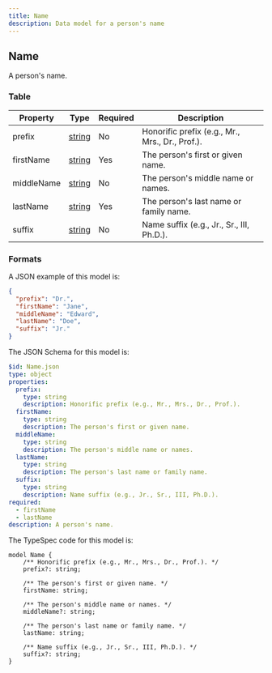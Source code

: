 ```yaml
---
title: Name
description: Data model for a person's name
---
```



## Name

A person's name.

### Table

| Property   | Type                                    | Required | Description                                     |
| ---------- | --------------------------------------- | -------- | ----------------------------------------------- |
| prefix     | [string](/protocol/types/string#string) | No       | Honorific prefix (e.g., Mr., Mrs., Dr., Prof.). |
| firstName  | [string](/protocol/types/string#string) | Yes      | The person's first or given name.               |
| middleName | [string](/protocol/types/string#string) | No       | The person's middle name or names.              |
| lastName   | [string](/protocol/types/string#string) | Yes      | The person's last name or family name.          |
| suffix     | [string](/protocol/types/string#string) | No       | Name suffix (e.g., Jr., Sr., III, Ph.D.).       |

### Formats

<Tabs>
  <TabItem label="Example">

A JSON example of this model is:

```json
{
  "prefix": "Dr.",
  "firstName": "Jane",
  "middleName": "Edward",
  "lastName": "Doe",
  "suffix": "Jr."
}
```

  </TabItem>
  <TabItem label="JSON Schema">

The JSON Schema for this model is:

```yaml
$id: Name.json
type: object
properties:
  prefix:
    type: string
    description: Honorific prefix (e.g., Mr., Mrs., Dr., Prof.).
  firstName:
    type: string
    description: The person's first or given name.
  middleName:
    type: string
    description: The person's middle name or names.
  lastName:
    type: string
    description: The person's last name or family name.
  suffix:
    type: string
    description: Name suffix (e.g., Jr., Sr., III, Ph.D.).
required:
  - firstName
  - lastName
description: A person's name.
```

  </TabItem>
  <TabItem label="TypeSpec">

The TypeSpec code for this model is:

```tsp
model Name {
    /** Honorific prefix (e.g., Mr., Mrs., Dr., Prof.). */
    prefix?: string;

    /** The person's first or given name. */
    firstName: string;

    /** The person's middle name or names. */
    middleName?: string;

    /** The person's last name or family name. */
    lastName: string;

    /** Name suffix (e.g., Jr., Sr., III, Ph.D.). */
    suffix?: string;
}
```

  </TabItem>
</Tabs>
